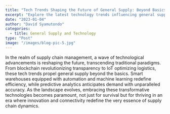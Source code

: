 ```yaml
---
title: "Tech Trends Shaping the Future of General Supply: Beyond Basics"
excerpt: "Explore the latest technology trends influencing general supply practices."
date: "2023-01-04"
author: "David Syamutondo"
categories:
  - title: General Supply and Technology
type: "Post"
image: "/images/blog-pic-5.jpg"
---
```

In the realm of supply chain management, a wave of technological advancements is reshaping the future, transcending traditional paradigms. From blockchain revolutionizing transparency to IoT optimizing logistics, these tech trends propel general supply beyond the basics. Smart warehouses equipped with automation and machine learning redefine efficiency, while predictive analytics anticipates demand with unparalleled accuracy. As the landscape evolves, embracing these transformative technologies becomes paramount, not just for survival but for thriving in an era where innovation and connectivity redefine the very essence of supply chain dynamics.